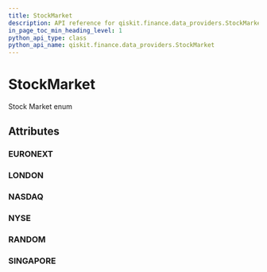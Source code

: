 ```yaml
---
title: StockMarket
description: API reference for qiskit.finance.data_providers.StockMarket
in_page_toc_min_heading_level: 1
python_api_type: class
python_api_name: qiskit.finance.data_providers.StockMarket
---
```


# StockMarket

<Class id="qiskit.finance.data_providers.StockMarket" isDedicatedPage={true} github="https://github.com/qiskit-community/qiskit-aqua/tree/stable/0.7/qiskit/finance/data_providers/_base_data_provider.py" signature="StockMarket(value)" modifiers="class">
  Stock Market enum

  ## Attributes

  ### EURONEXT

  <Attribute id="qiskit.finance.data_providers.StockMarket.EURONEXT" attributeValue="'XPAR'" />

  ### LONDON

  <Attribute id="qiskit.finance.data_providers.StockMarket.LONDON" attributeValue="'XLON'" />

  ### NASDAQ

  <Attribute id="qiskit.finance.data_providers.StockMarket.NASDAQ" attributeValue="'NASDAQ'" />

  ### NYSE

  <Attribute id="qiskit.finance.data_providers.StockMarket.NYSE" attributeValue="'NYSE'" />

  ### RANDOM

  <Attribute id="qiskit.finance.data_providers.StockMarket.RANDOM" attributeValue="'RANDOM'" />

  ### SINGAPORE

  <Attribute id="qiskit.finance.data_providers.StockMarket.SINGAPORE" attributeValue="'XSES'" />
</Class>

